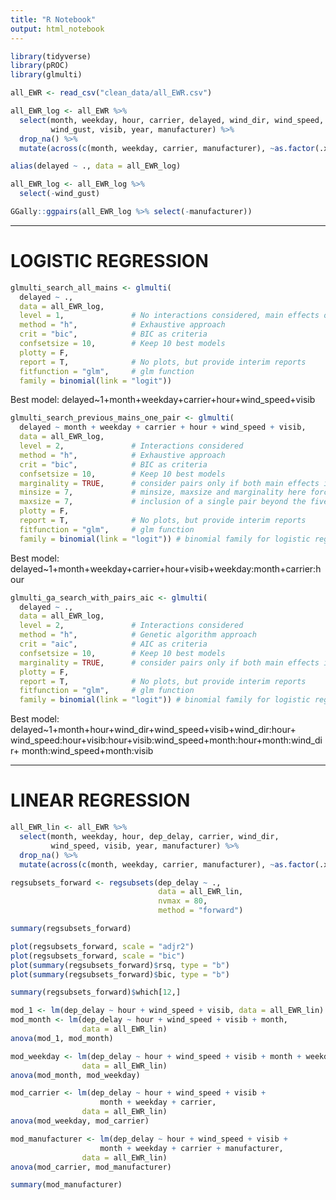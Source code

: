 ```yaml
---
title: "R Notebook"
output: html_notebook
---
```


```r
library(tidyverse)
library(pROC)
library(glmulti)
```

```r
all_EWR <- read_csv("clean_data/all_EWR.csv")
```

```r
all_EWR_log <- all_EWR %>% 
  select(month, weekday, hour, carrier, delayed, wind_dir, wind_speed, 
         wind_gust, visib, year, manufacturer) %>% 
  drop_na() %>% 
  mutate(across(c(month, weekday, carrier, manufacturer), ~as.factor(.x)))
```

```r
alias(delayed ~ ., data = all_EWR_log)
```

```r
all_EWR_log <- all_EWR_log %>% 
  select(-wind_gust)
```

```r
GGally::ggpairs(all_EWR_log %>% select(-manufacturer))
```

--------------------------------------------------------------------------------

# LOGISTIC REGRESSION

```r
glmulti_search_all_mains <- glmulti(
  delayed ~ ., 
  data = all_EWR_log,
  level = 1,               # No interactions considered, main effects only
  method = "h",            # Exhaustive approach
  crit = "bic",            # BIC as criteria
  confsetsize = 10,        # Keep 10 best models
  plotty = F, 
  report = T,              # No plots, but provide interim reports
  fitfunction = "glm",     # glm function
  family = binomial(link = "logit"))
```

Best model: delayed~1+month+weekday+carrier+hour+wind_speed+visib

```r
glmulti_search_previous_mains_one_pair <- glmulti(
  delayed ~ month + weekday + carrier + hour + wind_speed + visib, 
  data = all_EWR_log,
  level = 2,               # Interactions considered
  method = "h",            # Exhaustive approach
  crit = "bic",            # BIC as criteria
  confsetsize = 10,        # Keep 10 best models
  marginality = TRUE,      # consider pairs only if both main effects in model
  minsize = 7,             # minsize, maxsize and marginality here force 
  maxsize = 7,             # inclusion of a single pair beyond the five main effects
  plotty = F, 
  report = T,              # No plots, but provide interim reports
  fitfunction = "glm",     # glm function
  family = binomial(link = "logit")) # binomial family for logistic regression
```

Best model: delayed~1+month+weekday+carrier+hour+visib+weekday:month+carrier:hour

```r
glmulti_ga_search_with_pairs_aic <- glmulti(
  delayed ~ ., 
  data = all_EWR_log,
  level = 2,               # Interactions considered
  method = "h",            # Genetic algorithm approach
  crit = "aic",            # AIC as criteria
  confsetsize = 10,        # Keep 10 best models
  marginality = TRUE,      # consider pairs only if both main effects in model
  plotty = F, 
  report = T,              # No plots, but provide interim reports
  fitfunction = "glm",     # glm function
  family = binomial(link = "logit")) # binomial family for logistic regression
```

Best model: delayed~1+month+hour+wind_dir+wind_speed+visib+wind_dir:hour+
wind_speed:hour+visib:hour+visib:wind_speed+month:hour+month:wind_dir+
month:wind_speed+month:visib

--------------------------------------------------------------------------------

# LINEAR REGRESSION

```r
all_EWR_lin <- all_EWR %>% 
  select(month, weekday, hour, dep_delay, carrier, wind_dir,
         wind_speed, visib, year, manufacturer) %>% 
  drop_na() %>% 
  mutate(across(c(month, weekday, carrier, manufacturer), ~as.factor(.x)))
```

```r
regsubsets_forward <- regsubsets(dep_delay ~ ., 
                                 data = all_EWR_lin,
                                 nvmax = 80,
                                 method = "forward")
```

```r
summary(regsubsets_forward)
```

```r
plot(regsubsets_forward, scale = "adjr2")
plot(regsubsets_forward, scale = "bic")
plot(summary(regsubsets_forward)$rsq, type = "b")
plot(summary(regsubsets_forward)$bic, type = "b")
```

```r
summary(regsubsets_forward)$which[12,]
```

```r
mod_1 <- lm(dep_delay ~ hour + wind_speed + visib, data = all_EWR_lin)
mod_month <- lm(dep_delay ~ hour + wind_speed + visib + month, 
                data = all_EWR_lin)
anova(mod_1, mod_month)
```

```r
mod_weekday <- lm(dep_delay ~ hour + wind_speed + visib + month + weekday, 
                data = all_EWR_lin)
anova(mod_month, mod_weekday)
```

```r
mod_carrier <- lm(dep_delay ~ hour + wind_speed + visib + 
                    month + weekday + carrier, 
                data = all_EWR_lin)
anova(mod_weekday, mod_carrier)
```

```r
mod_manufacturer <- lm(dep_delay ~ hour + wind_speed + visib + 
                    month + weekday + carrier + manufacturer, 
                data = all_EWR_lin)
anova(mod_carrier, mod_manufacturer)
```

```r
summary(mod_manufacturer)
```
